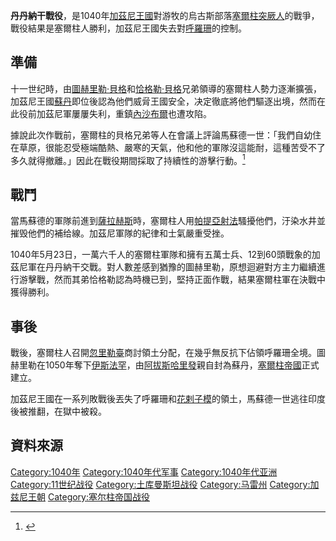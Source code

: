 '''丹丹納干戰役'''，是1040年[[加茲尼王國|加茲尼王國]]對游牧的烏古斯部落[[塞爾柱突厥人|塞爾柱突厥人]]的戰爭，戰役結果是塞爾柱人勝利，加茲尼王國失去對[[大呼罗珊|呼羅珊]]的控制。

==準備==
十一世纪時，由[[圖赫里勒·貝格|圖赫里勒·貝格]]和[[恰格勒·貝格|恰格勒·貝格]]兄弟領導的塞爾柱人勢力逐漸擴張，加茲尼王國[[蘇丹_(稱謂)|蘇丹]]{{tsl|en|Mas'ud I of Ghazni|馬蘇德一世}}即位後認為他們威脋王國安全，决定徹底將他們驅逐出境，然而在此役前加茲尼軍屢屢失利，重鎮[[內沙布爾|內沙布爾]]也遭攻陷。

據說此次作戰前，塞爾柱的貝格兄弟等人在會議上評論馬蘇德一世：「我們自幼住在草原，很能忍受極端酷熱、嚴寒的天氣，他和他的軍隊沒這能耐，這種苦受不了多久就得撤離。」因此在戰役期間採取了持續性的游擊行動。<ref>{{Cite book | title = 劍橋插圖伊斯蘭世界史 | author =  Francis Robinson（ 法蘭西斯·魯賓遜 ）| others = 黃中憲譯 | location = 臺灣 | publisher = 如果出版社 | date = 2008 | ISBN = 9789866702198 }} </ref>

==戰鬥==
當馬蘇德的軍隊前進到[[薩拉赫斯|薩拉赫斯]]時，塞爾柱人用[[安息回馬箭|帕提亞射法]]騷擾他們，汙染水井並摧毁他們的補给線。加茲尼軍隊的紀律和士氣嚴重受挫。

1040年5月23日，一萬六千人的塞爾柱軍隊和擁有五萬士兵、12到60頭戰象的加茲尼軍在丹丹納干交戰。對人數差感到猶豫的圖赫里勒，原想迴避對方主力繼續進行游擊戰，然而其弟恰格勒認為時機已到，堅持正面作戰，結果塞爾柱軍在決戰中獲得勝利。

==事後==
戰後，塞爾柱人召開[[忽里勒臺|忽里勒臺]]商討領土分配，在幾乎無反抗下佔領呼羅珊全境。圖赫里勒在1050年奪下[[伊斯法罕|伊斯法罕]]，由[[阿拔斯|阿拔斯]][[哈里發|哈里發]]親自封為蘇丹，[[塞爾柱帝國|塞爾柱帝國]]正式建立。

加茲尼王國在一系列敗戰後丟失了呼羅珊和[[花剌子模|花剌子模]]的領土，馬蘇德一世逃往印度後被推翻，在獄中被殺。

==資料來源==
{{reflist}}

[[Category:1040年|Category:1040年]]
[[Category:1040年代军事|Category:1040年代军事]]
[[Category:1040年代亚洲|Category:1040年代亚洲]]
[[Category:11世纪战役|Category:11世纪战役]]
[[Category:土库曼斯坦战役|Category:土库曼斯坦战役]]
[[Category:马雷州|Category:马雷州]]
[[Category:加兹尼王朝|Category:加兹尼王朝]]
[[Category:塞尔柱帝国战役|Category:塞尔柱帝国战役]]